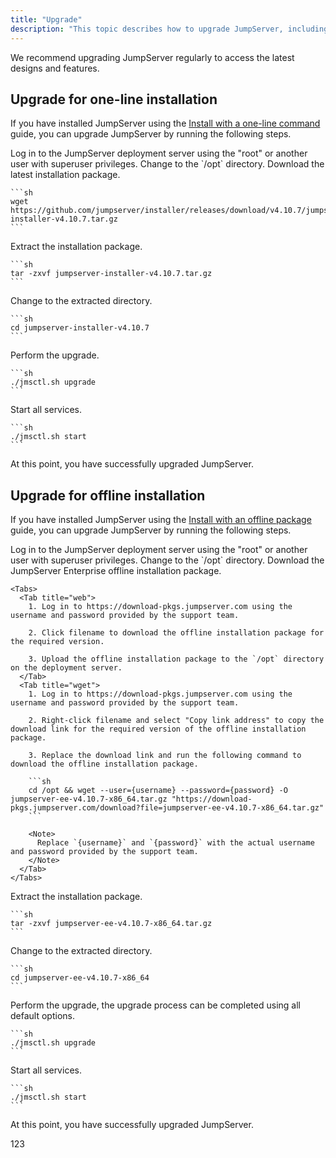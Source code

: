 ```yaml
---
title: "Upgrade"
description: "This topic describes how to upgrade JumpServer, including both the open-source and enterprise editions."
---
```


<Note>
  We recommend upgrading JumpServer regularly to access the latest designs and features.
</Note>

## Upgrade for one-line installation

If you have installed JumpServer using the [Install with a one-line command](/docs/installation#install-with-a-one-line-command) guide, you can upgrade JumpServer by running the following steps.

<Steps>
  <Step>
    Log in to the JumpServer deployment server using the "root" or another user with superuser privileges.
  </Step>
  <Step>
    Change to the `/opt` directory.
  </Step>
  <Step>
    Download the latest installation package.

    ```sh
    wget https://github.com/jumpserver/installer/releases/download/v4.10.7/jumpserver-installer-v4.10.7.tar.gz
    ```
  </Step>
  <Step>
    Extract the installation package.

    ```sh
    tar -zxvf jumpserver-installer-v4.10.7.tar.gz
    ```
  </Step>
  <Step>
    Change to the extracted directory.

    ```sh
    cd jumpserver-installer-v4.10.7
    ```
  </Step>
  <Step>
    Perform the upgrade.

    ```sh
    ./jmsctl.sh upgrade
    ```
  </Step>
  <Step>
    Start all services.

    ```sh
    ./jmsctl.sh start
    ```
  </Step>
  <Step>
    At this point, you have successfully upgraded JumpServer.
  </Step>
</Steps>

## Upgrade for offline installation

If you have installed JumpServer using the [Install with an offline package](/docs/installation#install-with-an-offline-package) guide, you can upgrade JumpServer by running the following steps.

<Steps>
  <Step>
    Log in to the JumpServer deployment server using the "root" or another user with superuser privileges.
  </Step>
  <Step>
    Change to the `/opt` directory.
  </Step>
  <Step>
    Download the JumpServer Enterprise offline installation package.

    <Tabs>  
      <Tab title="web">
        1. Log in to https://download-pkgs.jumpserver.com using the username and password provided by the support team.

        2. Click filename to download the offline installation package for the required version.

        3. Upload the offline installation package to the `/opt` directory on the deployment server.
      </Tab>
      <Tab title="wget">
        1. Log in to https://download-pkgs.jumpserver.com using the username and password provided by the support team.

        2. Right-click filename and select "Copy link address" to copy the download link for the required version of the offline installation package.

        3. Replace the download link and run the following command to download the offline installation package.

        ```sh
        cd /opt && wget --user={username} --password={password} -O jumpserver-ee-v4.10.7-x86_64.tar.gz "https://download-pkgs.jumpserver.com/download?file=jumpserver-ee-v4.10.7-x86_64.tar.gz"
        ```

        <Note>
          Replace `{username}` and `{password}` with the actual username and password provided by the support team.
        </Note>
      </Tab>
    </Tabs>
  </Step>
  <Step>
    Extract the installation package.

    ```sh
    tar -zxvf jumpserver-ee-v4.10.7-x86_64.tar.gz
    ```
  </Step>
  <Step>
    Change to the extracted directory.

    ```sh
    cd jumpserver-ee-v4.10.7-x86_64
    ```
  </Step>
  <Step>
    Perform the upgrade, the upgrade process can be completed using all default options.

    ```sh
    ./jmsctl.sh upgrade
    ```
  </Step>
  <Step>
    Start all services.

    ```sh
    ./jmsctl.sh start
    ```
  </Step>
  <Step>
    At this point, you have successfully upgraded JumpServer.
  </Step>
</Steps>

123